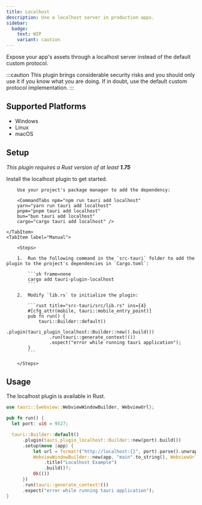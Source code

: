 ```yaml
---
title: Localhost
description: Use a localhost server in production apps.
sidebar:
  badge:
    text: WIP
    variant: caution
---
```



<PluginLinks plugin="localhost" showJsLinks={false} />

Expose your app's assets through a localhost server instead of the default custom protocol.

:::caution
This plugin brings considerable security risks and you should only use it if you know what you are doing. If in doubt, use the default custom protocol implementation.
:::

## Supported Platforms

- Windows
- Linux
- macOS

## Setup

_This plugin requires a Rust version of at least **1.75**_

Install the localhost plugin to get started.

<Tabs>
    <TabItem label="Automatic">

        Use your project's package manager to add the dependency:

        <CommandTabs npm="npm run tauri add localhost"
        yarn="yarn run tauri add localhost"
        pnpm="pnpm tauri add localhost"
        bun="bun tauri add localhost"
        cargo="cargo tauri add localhost" />

    </TabItem>
    <TabItem label="Manual">

        <Steps>

        1.  Run the following command in the `src-tauri` folder to add the plugin to the project's dependencies in `Cargo.toml`:

            ```sh frame=none
            cargo add tauri-plugin-localhost
            ```

        2.  Modify `lib.rs` to initialize the plugin:

            ```rust title="src-tauri/src/lib.rs" ins={4}
            #[cfg_attr(mobile, tauri::mobile_entry_point)]
            pub fn run() {
                tauri::Builder::default()
                    .plugin(tauri_plugin_localhost::Builder::new().build())
                    .run(tauri::generate_context!())
                    .expect("error while running tauri application");
            }
            ```

        </Steps>

</TabItem>
</Tabs>

## Usage

The localhost plugin is available in Rust.

```rust title="src-tauri/src/lib.rs" {4} {7-14}
use tauri::{webview::WebviewWindowBuilder, WebviewUrl};

pub fn run() {
  let port: u16 = 9527;

  tauri::Builder::default()
      .plugin(tauri_plugin_localhost::Builder::new(port).build())
      .setup(move |app| {
          let url = format!("http://localhost:{}", port).parse().unwrap();
          WebviewWindowBuilder::new(app, "main".to_string(), WebviewUrl::External(url))
              .title("Localhost Example")
              .build()?;
          Ok(())
      })
      .run(tauri::generate_context!())
      .expect("error while running tauri application");
}
```
